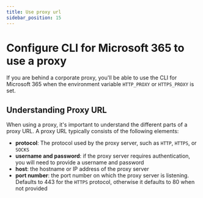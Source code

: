 ```yaml
---
title: Use proxy url
sidebar_position: 15
---
```


# Configure CLI for Microsoft 365 to use a proxy

If you are behind a corporate proxy, you'll be able to use the CLI for Microsoft 365 when the environment variable `HTTP_PROXY` or `HTTPS_PROXY` is set.

## Understanding Proxy URL

When using a proxy, it's important to understand the different parts of a proxy URL. A proxy URL typically consists of the following elements:

- **protocol**: The protocol used by the proxy server, such as `HTTP`, `HTTPS`, or `SOCKS`
- **username and password**: if the proxy server requires authentication, you will need to provide a username and password
- **host**: the hostname or IP address of the proxy server
- **port number**: the port number on which the proxy server is listening. Defaults to 443 for the `HTTPS` protocol, otherwise it defaults to 80 when not provided
